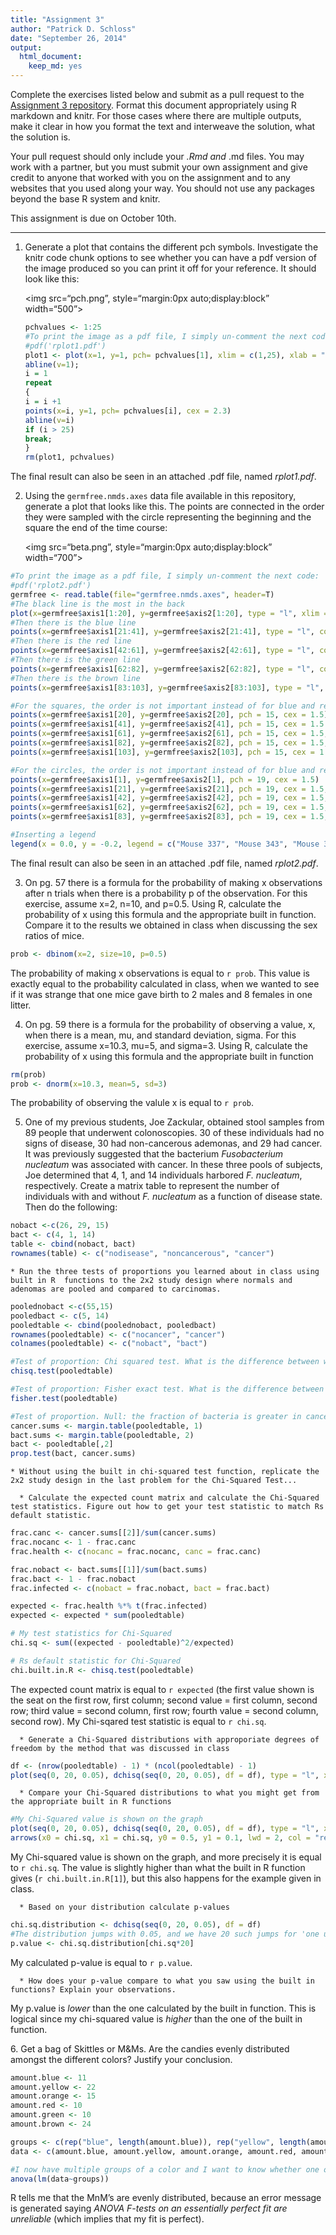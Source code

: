 ```yaml
---
title: "Assignment 3"
author: "Patrick D. Schloss"
date: "September 26, 2014"
output:
  html_document:
    keep_md: yes
---
```


Complete the exercises listed below and submit as a pull request to the [Assignment 3 repository](http://www.github.com/microbialinformatics/assignment03).  Format this document appropriately using R markdown and knitr. For those cases where there are multiple outputs, make it clear in how you format the text and interweave the solution, what the solution is.

Your pull request should only include your *.Rmd and *.md files. You may work with a partner, but you must submit your own assignment and give credit to anyone that worked with you on the assignment and to any websites that you used along your way. You should not use any packages beyond the base R system and knitr.

This assignment is due on October 10th.

------

1.  Generate a plot that contains the different pch symbols. Investigate the knitr code chunk options to see whether you can have a pdf version of the image produced so you can print it off for your reference. It should look like this:

    <img src="pch.png", style="margin:0px auto;display:block" width="500">
```r
pchvalues <- 1:25
#To print the image as a pdf file, I simply un-comment the next code:
#pdf('rplot1.pdf')
plot1 <- plot(x=1, y=1, pch= pchvalues[1], xlim = c(1,25), xlab = "PCH Values", main = "PCH Symbols", yaxt='n', ylab="", cex = 2.3)
abline(v=1);
i = 1
repeat
{
i = i +1 
points(x=i, y=1, pch= pchvalues[i], cex = 2.3)
abline(v=i)
if (i > 25)
break;
}
rm(plot1, pchvalues)
```

The final result can also be seen in an attached .pdf file, named *rplot1.pdf*. 

2.  Using the `germfree.nmds.axes` data file available in this repository, generate a plot that looks like this. The points are connected in the order they were sampled with the circle representing the beginning and the square the end of the time course:

    <img src="beta.png", style="margin:0px auto;display:block" width="700">
      
```r
#To print the image as a pdf file, I simply un-comment the next code:
#pdf('rplot2.pdf')
germfree <- read.table(file="germfree.nmds.axes", header=T)
#The black line is the most in the back
plot(x=germfree$axis1[1:20], y=germfree$axis2[1:20], type = "l", xlim = c(-0.3, 0.7), ylim = c(-0.56, 0.41), lwd = 2, xlab = "NMDS Axis 1", ylab = "NMDS Axis 2")
#Then there is the blue line
points(x=germfree$axis1[21:41], y=germfree$axis2[21:41], type = "l", col = "blue", lwd = 2)
#Then there is the red line
points(x=germfree$axis1[42:61], y=germfree$axis2[42:61], type = "l", col = "red", lwd = 2)
#Then there is the green line
points(x=germfree$axis1[62:82], y=germfree$axis2[62:82], type = "l", col = "green", lwd = 2)
#Then there is the brown line
points(x=germfree$axis1[83:103], y=germfree$axis2[83:103], type = "l", col = "brown", lwd = 2)

#For the squares, the order is not important instead of for blue and red: the red square tops the blue one (so the blue one should be called upon first).
points(x=germfree$axis1[20], y=germfree$axis2[20], pch = 15, cex = 1.5)
points(x=germfree$axis1[41], y=germfree$axis2[41], pch = 15, cex = 1.5 ,col = "blue")
points(x=germfree$axis1[61], y=germfree$axis2[61], pch = 15, cex = 1.5,col = "red")
points(x=germfree$axis1[82], y=germfree$axis2[82], pch = 15, cex = 1.5,col = "green")
points(x=germfree$axis1[103], y=germfree$axis2[103], pch = 15, cex = 1.5,col = "brown")

#For the circles, the order is not important instead of for blue and red: the red square tops the blue one (so the blue one should be called upon first).
points(x=germfree$axis1[1], y=germfree$axis2[1], pch = 19, cex = 1.5)
points(x=germfree$axis1[21], y=germfree$axis2[21], pch = 19, cex = 1.5,  col = "blue")
points(x=germfree$axis1[42], y=germfree$axis2[42], pch = 19, cex = 1.5,col = "red")
points(x=germfree$axis1[62], y=germfree$axis2[62], pch = 19, cex = 1.5,col = "green")
points(x=germfree$axis1[83], y=germfree$axis2[83], pch = 19, cex = 1.5,col = "brown")

#Inserting a legend
legend(x = 0.0, y = -0.2, legend = c("Mouse 337", "Mouse 343", "Mouse 361", "Mouse 387", "Mouse 389"), col = c("black","blue", "red", "green", "brown"), lwd = 3.5, cex = 0.85)
```
  
The final result can also be seen in an attached .pdf file, named *rplot2.pdf*.  

3.  On pg. 57 there is a formula for the probability of making x observations after n trials when there is a probability p of the observation.  For this exercise, assume x=2, n=10, and p=0.5.  Using R, calculate the probability of x using this formula and the appropriate built in function. Compare it to the results we obtained in class when discussing the sex ratios of mice.

```r
prob <- dbinom(x=2, size=10, p=0.5)
```
The probability of making x observations is equal to `r prob`. This value is exactly equal to the probability calculated in class, when we wanted to see if it was strange that one mice gave birth to 2 males and 8 females in one litter. 

4.  On pg. 59 there is a formula for the probability of observing a value, x, when there is a mean, mu, and standard deviation, sigma.  For this exercise, assume x=10.3, mu=5, and sigma=3.  Using R, calculate the probability of x using this formula and the appropriate built in function

```r
rm(prob)
prob <- dnorm(x=10.3, mean=5, sd=3)
```
The probability of observing the valule x is equal to `r prob`.

5.  One of my previous students, Joe Zackular, obtained stool samples from 89 people that underwent colonoscopies.  30 of these individuals had no signs of disease, 30 had non-cancerous ademonas, and 29 had cancer.  It was previously suggested that the bacterium *Fusobacterium nucleatum* was associated with cancer.  In these three pools of subjects, Joe determined that 4, 1, and 14 individuals harbored *F. nucleatum*, respectively. Create a matrix table to represent the number of individuals with and without _F. nucleatum_ as a function of disease state.  Then do the following:

```r
nobact <-c(26, 29, 15)
bact <- c(4, 1, 14)
table <- cbind(nobact, bact)
rownames(table) <- c("nodisease", "noncancerous", "cancer")
```

    * Run the three tests of proportions you learned about in class using built in R  functions to the 2x2 study design where normals and adenomas are pooled and compared to carcinomas.
```r
poolednobact <-c(55,15)
pooledbact <- c(5, 14)
pooledtable <- cbind(poolednobact, pooledbact)
rownames(pooledtable) <- c("nocancer", "cancer")
colnames(pooledtable) <- c("nobact", "bact")

#Test of proportion: Chi squared test. What is the difference between what we expected and what we observed?
chisq.test(pooledtable)

#Test of proportion: Fisher exact test. What is the difference between what we expected and what we observed?
fisher.test(pooledtable)

#Test of proportion. Null: the fraction of bacteria is greater in cancerous individuals.
cancer.sums <- margin.table(pooledtable, 1)
bact.sums <- margin.table(pooledtable, 2)
bact <- pooledtable[,2]
prop.test(bact, cancer.sums)
```   
    * Without using the built in chi-squared test function, replicate the 2x2 study design in the last problem for the Chi-Squared Test...

      * Calculate the expected count matrix and calculate the Chi-Squared test statistics. Figure out how to get your test statistic to match Rs default statistic.
```r
frac.canc <- cancer.sums[[2]]/sum(cancer.sums)
frac.nocanc <- 1 - frac.canc
frac.health <- c(nocanc = frac.nocanc, canc = frac.canc)

frac.nobact <- bact.sums[[1]]/sum(bact.sums)
frac.bact <- 1 - frac.nobact
frac.infected <- c(nobact = frac.nobact, bact = frac.bact)

expected <- frac.health %*% t(frac.infected)
expected <- expected * sum(pooledtable)

# My test statistics for Chi-Squared
chi.sq <- sum((expected - pooledtable)^2/expected)

# Rs default statistic for Chi-Squared
chi.built.in.R <- chisq.test(pooledtable)
```
The expected count matrix is equal to `r expected` (the first value shown is the seat on the first row, first column; second value = first column, second row; third value = second column, first row; fourth value = second column, second row). My Chi-sqared test statistic is equal to `r chi.sq`.  

      *	Generate a Chi-Squared distributions with approporiate degrees of freedom by the method that was discussed in class
```r
df <- (nrow(pooledtable) - 1) * (ncol(pooledtable) - 1)
plot(seq(0, 20, 0.05), dchisq(seq(0, 20, 0.05), df = df), type = "l", xlab = "ChiSquared Statistic", ylab = "Probability with 1 degree of freedom")
```
        
      * Compare your Chi-Squared distributions to what you might get from the appropriate built in R functions
```r
#My Chi-Squared value is shown on the graph
plot(seq(0, 20, 0.05), dchisq(seq(0, 20, 0.05), df = df), type = "l", xlab = "ChiSquared Statistic", ylab = "Probability with 1 degree of freedom")
arrows(x0 = chi.sq, x1 = chi.sq, y0 = 0.5, y1 = 0.1, lwd = 2, col = "red")
```
  
My Chi-squared value is shown on the graph, and more precisely it  is equal to `r chi.sq`. The value is slightly higher than what the built in R function gives (`r chi.built.in.R[1]`), but this also happens for the example given in class.

      * Based on your distribution calculate p-values
```r
chi.sq.distribution <- dchisq(seq(0, 20, 0.05), df = df)
#The distribution jumps with 0.05, and we have 20 such jumps for 'one unit' on the x-axis. 
p.value <- chi.sq.distribution[chi.sq*20]
```
My calculated p-value is equal to `r p.value`.    

      * How does your p-value compare to what you saw using the built in functions? Explain your observations.
My p.value is *lower* than the one calculated by the built in function. This is logical since my chi-squared value is *higher* than the one of the built in function. 

6\.  Get a bag of Skittles or M&Ms.  Are the candies evenly distributed amongst the different colors?  Justify your conclusion.
```r
amount.blue <- 11
amount.yellow <- 22
amount.orange <- 15
amount.red <- 10
amount.green <- 10
amount.brown <- 24

groups <- c(rep("blue", length(amount.blue)), rep("yellow", length(amount.yellow)), rep("orange", length(amount.orange)), rep("red", length(amount.red)), rep("green", length(amount.green)), rep("brown", length(amount.brown)))
data <- c(amount.blue, amount.yellow, amount.orange, amount.red, amount.green, amount.brown)

#I now have multiple groups of a color and I want to know whether one of them is different =>  I perform a one-way ANOVA test.
anova(lm(data~groups))
```
R tells me that the MnM's are evenly distributed, because an error message is generated saying *ANOVA F-tests on an essentially perfect fit are unreliable* (which implies that my fit is perfect).
